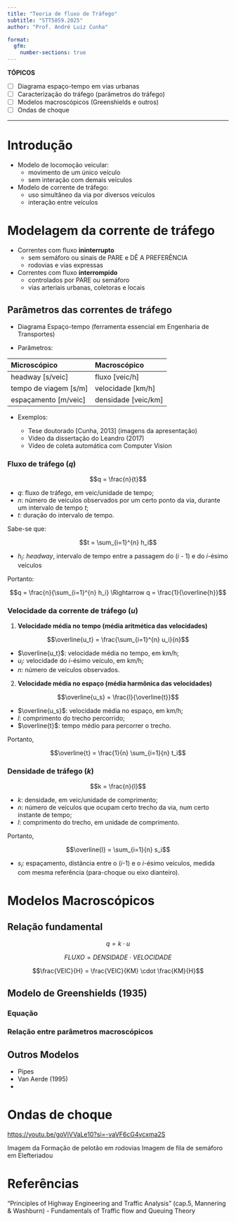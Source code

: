 ```yaml
---
title: "Teoria de fluxo de Tráfego"
subtitle: "STT5859.2025"
author: "Prof. André Luiz Cunha"

format:
  gfm:
    number-sections: true
---
```


**TÓPICOS**

  - [ ] Diagrama espaço-tempo em vias urbanas
  - [ ] Caracterização do tráfego (parâmetros do tráfego)
  - [ ] Modelos macroscópicos (Greenshields e outros)
  - [ ] Ondas de choque

---


# Introdução

- Modelo de locomoção veicular:
    - movimento de um único veículo
    - sem interação com demais veículos
    
- Modelo de corrente de tráfego:
    - uso simultâneo da via por diversos veículos
    - interação entre veículos
    
# Modelagem da corrente de tráfego

- Correntes com fluxo **ininterrupto**
    - sem semáforo ou sinais de PARE e DÊ A PREFERÊNCIA
    - rodovias e vias expressas
    
- Correntes com fluxo **interrompido**
    - controlados por PARE ou semáforo
    - vias arteriais urbanas, coletoras e locais
    
## Parâmetros das correntes de tráfego

- Diagrama Espaço-tempo (ferramenta essencial em Engenharia de Transportes)

- Parâmetros:

| **Microscópico** | **Macroscópico** |
| :--------------- | :--------------- |
| headway [s/veic] | fluxo [veic/h]   |
| tempo de viagem [s/m] | velocidade [km/h]   |
| espaçamento [m/veic] | densidade [veic/km]   |



- Exemplos:

  - Tese doutorado [Cunha, 2013] (imagens da apresentação)
  - Vídeo da dissertação do Leandro (2017)
  - Vídeo de coleta automática com Computer Vision


### Fluxo de tráfego (*q*)

$$q = \frac{n}{t}$$

- $q$: fluxo de tráfego, em veic/unidade de tempo;
- $n$: número de veículos observados por um certo ponto da via, durante um intervalo de tempo $t$;
- $t$: duração do intervalo de tempo.


Sabe-se que:

$$t = \sum_{i=1}^{n}  h_i$$

- $h_i$: *headway*, intervalo de tempo entre a passagem do (*i* - 1) e do *i*-ésimo veículos

Portanto:

$$q = \frac{n}{\sum_{i=1}^{n}  h_i} \Rightarrow q = \frac{1}{\overline{h}}$$


### Velocidade da corrente de tráfego (*u*)

1. **Velocidade média no tempo (média aritmética das velocidades)**

$$\overline{u_t} = \frac{\sum_{i=1}^{n} u_i}{n}$$

- $\overline{u_t}$: velocidade média no tempo, em km/h;
- $u_i$: velocidade do *i*-ésimo veículo, em km/h;
- $n$: número de veículos observados.

2. **Velocidade média no espaço (média harmônica das velocidades)**

$$\overline{u_s} = \frac{l}{\overline{t}}$$

- $\overline{u_s}$: velocidade média no espaço, em km/h;
- $l$: comprimento do trecho percorrido;
- $\overline{t}$: tempo médio para percorrer o trecho.

Portanto, 

$$\overline{t} = \frac{1}{n} \sum_{i=1}{n} t_i$$



### Densidade de tráfego (*k*)


$$k = \frac{n}{l}$$

- $k$: densidade, em veic/unidade de comprimento;
- $n$: número de veículos que ocupam certo trecho da via, num certo instante de tempo;
- $l$: comprimento do trecho, em unidade de comprimento.

Portanto, 

$$\overline{l} = \sum_{i=1}{n} s_i$$

- $s_i$: espaçamento, distância entre o (*i*-1) e o *i*-ésimo veículos, medida com mesma referência (para-choque ou eixo dianteiro).


# Modelos Macroscópicos

## Relação fundamental

$$q = k \cdot u$$

$$FLUXO = DENSIDADE \cdot VELOCIDADE$$

$$\frac{VEIC}{H} = \frac{VEIC}{KM} \cdot \frac{KM}{H}$$


## Modelo de Greenshields (1935)

### Equação

### Relação entre parâmetros macroscópicos

## Outros Modelos

- Pipes
- Van Aerde (1995)
- 

# Ondas de choque

<https://youtu.be/goVjVVaLe10?si=-vaVF6cG4vcxma2S>

Imagem da Formação de pelotão em rodovias
Imagem de fila de semáforo em Elefteriadou



# Referências

"Principles of Highway Engineering and Traffic Analysis" (cap.5, Mannering & Washburn) - Fundamentals of Traffic flow and Queuing Theory
<!--"Traffic Stream Models" (cap.3 Papacostas & Prevedouros) - Shock Waves in Traffic
"Mathematical and empirical models" (cap.6, Elefteriadou) - Shockwave analysis
-->



  
